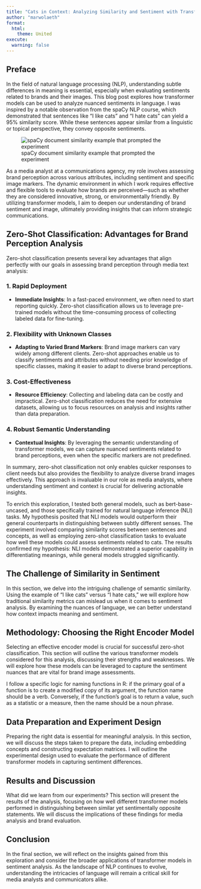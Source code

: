 ```yaml
---
title: "Cats in Context: Analyzing Similarity and Sentiment with Transformer Models"
author: "marwolaeth"
format:
  html:
    theme: United
execute: 
  warning: false
---
```


## Preface

In the field of natural language processing (NLP), understanding subtle differences in meaning is essential, especially when evaluating sentiments related to brands and their images. This blog post explores how transformer models can be used to analyze nuanced sentiments in language. I was inspired by a notable observation from the spaCy NLP course, which demonstrated that sentences like "I like cats" and "I hate cats" can yield a 95% similarity score. While these sentences appear similar from a linguistic or topical perspective, they convey opposite sentiments.

![spaCy document similarity example that prompted the experiment](assets/spacy-cats.png)

As a media analyst at a communications agency, my role involves assessing brand perception across various attributes, including sentiment and specific image markers. The dynamic environment in which I work requires effective and flexible tools to evaluate how brands are perceived—such as whether they are considered innovative, strong, or environmentally friendly. By utilizing transformer models, I aim to deepen our understanding of brand sentiment and image, ultimately providing insights that can inform strategic communications.

## Zero-Shot Classification: Advantages for Brand Perception Analysis

Zero-shot classification presents several key advantages that align perfectly with our goals in assessing brand perception through media text analysis:

### 1. **Rapid Deployment**
- **Immediate Insights**: In a fast-paced environment, we often need to start reporting quickly. Zero-shot classification allows us to leverage pre-trained models without the time-consuming process of collecting labeled data for fine-tuning.

### 2. **Flexibility with Unknown Classes**
- **Adapting to Varied Brand Markers**: Brand image markers can vary widely among different clients. Zero-shot approaches enable us to classify sentiments and attributes without needing prior knowledge of specific classes, making it easier to adapt to diverse brand perceptions.

### 3. **Cost-Effectiveness**
- **Resource Efficiency**: Collecting and labeling data can be costly and impractical. Zero-shot classification reduces the need for extensive datasets, allowing us to focus resources on analysis and insights rather than data preparation.

### 4. **Robust Semantic Understanding**
- **Contextual Insights**: By leveraging the semantic understanding of transformer models, we can capture nuanced sentiments related to brand perceptions, even when the specific markers are not predefined.

In summary, zero-shot classification not only enables quicker responses to client needs but also provides the flexibility to analyze diverse brand images effectively. This approach is invaluable in our role as media analysts, where understanding sentiment and context is crucial for delivering actionable insights.

To enrich this exploration, I tested both general models, such as bert-base-uncased, and those specifically trained for natural language inference (NLI) tasks. My hypothesis posited that NLI models would outperform their general counterparts in distinguishing between subtly different senses. The experiment involved comparing similarity scores between sentences and concepts, as well as employing zero-shot classification tasks to evaluate how well these models could assess sentiments related to cats. The results confirmed my hypothesis: NLI models demonstrated a superior capability in differentiating meanings, while general models struggled significantly.

## The Challenge of Similarity in Sentiment
In this section, we delve into the intriguing challenge of semantic similarity. Using the example of "I like cats" versus "I hate cats," we will explore how traditional similarity metrics can mislead us when it comes to sentiment analysis. By examining the nuances of language, we can better understand how context impacts meaning and sentiment.

## Methodology: Choosing the Right Encoder Model
Selecting an effective encoder model is crucial for successful zero-shot classification. This section will outline the various transformer models considered for this analysis, discussing their strengths and weaknesses. We will explore how these models can be leveraged to capture the sentiment nuances that are vital for brand image assessments.

I follow a specific logic for naming functions in R: if the primary goal of a function is to create a modified copy of its argument, the function name should be a verb. Conversely, if the function's goal is to return a value, such as a statistic or a measure, then the name should be a noun phrase.

## Data Preparation and Experiment Design
Preparing the right data is essential for meaningful analysis. In this section, we will discuss the steps taken to prepare the data, including embedding concepts and constructing expectation matrices. I will outline the experimental design used to evaluate the performance of different transformer models in capturing sentiment differences.

## Results and Discussion
What did we learn from our experiments? This section will present the results of the analysis, focusing on how well different transformer models performed in distinguishing between similar yet sentimentally opposite statements. We will discuss the implications of these findings for media analysis and brand evaluation.

## Conclusion
In the final section, we will reflect on the insights gained from this exploration and consider the broader applications of transformer models in sentiment analysis. As the landscape of NLP continues to evolve, understanding the intricacies of language will remain a critical skill for media analysts and communicators alike.
